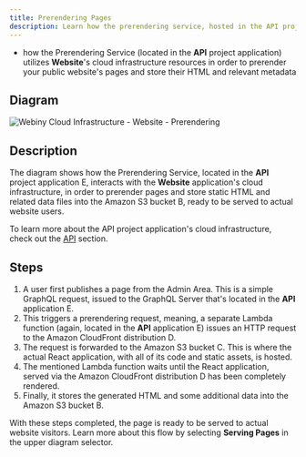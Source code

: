 ```yaml
---
title: Prerendering Pages
description: Learn how the prerendering service, hosted in the API project application, relies on the Website project application to perform page prerendering.
---
```



<Alert type="success" title="What you’ll learn">

- how the Prerendering Service (located in the **API** project application) utilizes **Website**'s cloud infrastructure resources in order to prerender your public website's pages and store their HTML and relevant metadata

</Alert>

## Diagram

![Webiny Cloud Infrastructure - Website - Prerendering](./assets/prerendering-pages/webiny_website_prerendering.png)

## Description

The diagram shows how the Prerendering Service, located in the **API** project application <diagram-letter>E</diagram-letter>, interacts with the **Website** application's cloud infrastructure, in order to prerender pages and store static HTML and related data files into the Amazon S3 bucket <diagram-letter>B</diagram-letter>, ready to be served to actual website users.

<Alert type="info">

To learn more about the API project application's cloud infrastructure, check out the [API](../../architecture/api/overview) section.

</Alert>

## Steps

1. A user first publishes a page from the Admin Area. This is a simple GraphQL request, issued to the GraphQL Server that's located in the **API** application <diagram-letter>E</diagram-letter>.
2. This triggers a prerendering request, meaning, a separate Lambda function (again, located in the **API** application <diagram-letter>E</diagram-letter>) issues an HTTP request to the Amazon CloudFront distribution <diagram-letter>D</diagram-letter>.
3. The request is forwarded to the Amazon S3 bucket <diagram-letter>C</diagram-letter>. This is where the actual React application, with all of its code and static assets, is hosted.
4. The mentioned Lambda function waits until the React application, served via the Amazon CloudFront distribution <diagram-letter>D</diagram-letter> has been completely rendered.
5. Finally, it stores the generated HTML and some additional data into the Amazon S3 bucket <diagram-letter>B</diagram-letter>.

With these steps completed, the page is ready to be served to actual website visitors. Learn more about this flow by selecting **Serving Pages** in the upper diagram selector.
